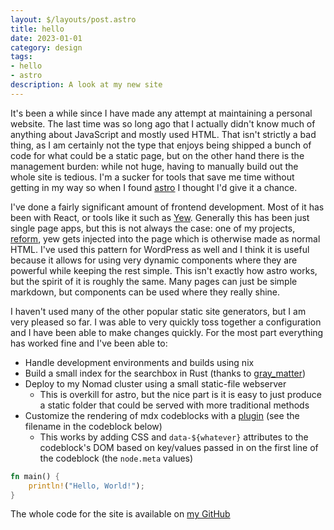 ```yaml
---
layout: $/layouts/post.astro
title: hello
date: 2023-01-01
category: design
tags:
- hello
- astro
description: A look at my new site
---
```


It's been a while since I have made any attempt at maintaining a personal website.
The last time was so long ago that I actually didn't know much of anything about JavaScript and mostly used HTML.
That isn't strictly a bad thing, as I am certainly not the type that enjoys being shipped a bunch of code for what could be a static page,
but on the other hand there is the management burden: while not huge, having to manually build out the whole site is tedious.
I'm a sucker for tools that save me time without getting in my way so when I found [astro](https://astro.build) I thought I'd give it a chance.


I've done a fairly significant amount of frontend development.
Most of it has been with React, or tools like it such as [Yew](https://yew.rs).
Generally this has been just single page apps, but this is not always the case:
one of my projects, [reform](https://github.com/justinrubek/reform), yew gets injected into the page which is otherwise made as normal HTML.
I've used this pattern for WordPress as well and I think it is useful because it allows for using very dynamic components where they are powerful while keeping the rest simple.
This isn't exactly how astro works, but the spirit of it is roughly the same.
Many pages can just be simple markdown, but components can be used where they really shine.


I haven't used many of the other popular static site generators, but I am very pleased so far.
I was able to very quickly toss together a configuration and I have been able to make changes quickly.
For the most part everything has worked fine and I've been able to:

- Handle development environments and builds using nix
- Build a small index for the searchbox in Rust (thanks to [gray_matter](https://docs.rs/gray_matter/))
- Deploy to my Nomad cluster using a small static-file webserver
    - This is overkill for astro, but the nice part is it is easy to just produce a static folder that could be served with more traditional methods
- Customize the rendering of mdx codeblocks with a [plugin](https://github.com/remarkjs/remark/blob/main/doc/plugins.md) (see the filename in the codeblock below)
    - This works by adding CSS and `data-${whatever}` attributes to the codeblock's DOM based on key/values passed in on the first line of the codeblock (the `node.meta` values)

```rust filename=main.rs
fn main() {
    println!("Hello, World!");
}
```

The whole code for the site is available on [my GitHub](https://github.com/justinrubek/rubek.dev)
